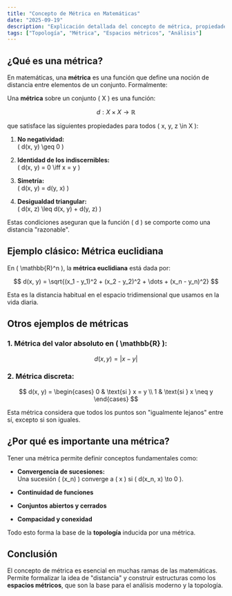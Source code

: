 ```yaml
---
title: "Concepto de Métrica en Matemáticas"
date: "2025-09-19"
description: "Explicación detallada del concepto de métrica, propiedades y ejemplos en espacios métricos."
tags: ["Topología", "Métrica", "Espacios métricos", "Análisis"]
---
```


## ¿Qué es una métrica?

En matemáticas, una **métrica** es una función que define una noción de distancia entre elementos de un conjunto. Formalmente:

Una **métrica** sobre un conjunto \( X \) es una función:

$$
d: X \times X \to \mathbb{R}
$$

que satisface las siguientes propiedades para todos \( x, y, z \in X \):

1. **No negatividad:**  
   \( d(x, y) \geq 0 \)

2. **Identidad de los indiscernibles:**  
   \( d(x, y) = 0 \iff x = y \)

3. **Simetría:**  
   \( d(x, y) = d(y, x) \)

4. **Desigualdad triangular:**  
   \( d(x, z) \leq d(x, y) + d(y, z) \)

Estas condiciones aseguran que la función \( d \) se comporte como una distancia "razonable".


## Ejemplo clásico: Métrica euclidiana

En \( \mathbb{R}^n \), la **métrica euclidiana** está dada por:

$$
d(x, y) = \sqrt{(x_1 - y_1)^2 + (x_2 - y_2)^2 + \dots + (x_n - y_n)^2}
$$

Esta es la distancia habitual en el espacio tridimensional que usamos en la vida diaria.


## Otros ejemplos de métricas

### 1. **Métrica del valor absoluto** en \( \mathbb{R} \):

$$
d(x, y) = |x - y|
$$

### 2. **Métrica discreta**:

$$
d(x, y) =
\begin{cases}
0 & \text{si } x = y \\
1 & \text{si } x \neq y
\end{cases}
$$

Esta métrica considera que todos los puntos son "igualmente lejanos" entre sí, excepto si son iguales.


## ¿Por qué es importante una métrica?

Tener una métrica permite definir conceptos fundamentales como:

- **Convergencia de sucesiones:**  
  Una sucesión \( (x_n) \) converge a \( x \) si \( d(x_n, x) \to 0 \).

- **Continuidad de funciones**
- **Conjuntos abiertos y cerrados**
- **Compacidad y conexidad**

Todo esto forma la base de la **topología** inducida por una métrica.


## Conclusión

El concepto de métrica es esencial en muchas ramas de las matemáticas. Permite formalizar la idea de "distancia" y construir estructuras como los **espacios métricos**, que son la base para el análisis moderno y la topología.

